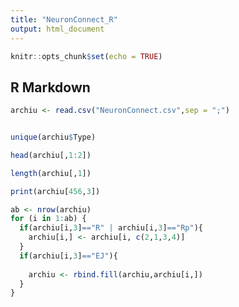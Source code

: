---
title: "NeuronConnect_R"
output: html_document
---

```{r setup, include=FALSE}
knitr::opts_chunk$set(echo = TRUE)
```

## R Markdown

```{r}
archiu <- read.csv("NeuronConnect.csv",sep = ";")


unique(archiu$Type)

head(archiu[,1:2])

length(archiu[,1])

print(archiu[456,3])
```

```{r}

ab <- nrow(archiu)
for (i in 1:ab) {
  if(archiu[i,3]=="R" | archiu[i,3]=="Rp"){
    archiu[i,] <- archiu[i, c(2,1,3,4)]
  }
  if(archiu[i,3]=="EJ"){
  
    archiu <- rbind.fill(archiu,archiu[i,])
  }
}
```

